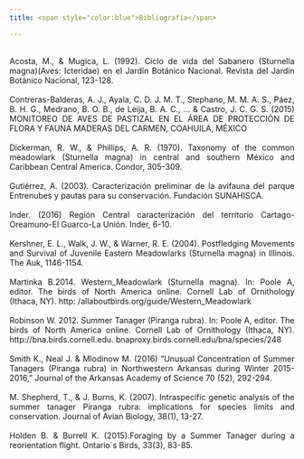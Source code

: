 ---
title: <span style="color:blue">Bibliografía</span>

---
<p align="justify">
\
Acosta, M., & Mugica, L. (1992). Ciclo de vida del Sabanero (Sturnella magna)(Aves: Icteridae) en el Jardín Botánico Nacional. Revista del Jardín Botánico Nacional, 123-128.
\
\
Contreras-Balderas, A. J., Ayala, C. D. J. M. T., Stephano, M. M. A. S., Páez, B. H. G., Medrano, B. O. B., de Leija, B. A. C., ... & Castro, J. C. G. S. (2015)  MONITOREO DE AVES DE PASTIZAL EN EL ÁREA DE PROTECCIÓN DE FLORA Y FAUNA MADERAS DEL CARMEN, COAHUILA, MÉXICO
\
\
Dickerman, R. W., & Phillips, A. R. (1970). Taxonomy of the common meadowlark (Sturnella magna) in central and southern México and Caribbean Central America. Condor, 305-309.
\
\
Gutiérrez, A. (2003). Caracterización preliminar de la avifauna del parque Entrenubes y pautas para su conservación. Fundación SUNAHISCA.
\
\
Inder. (2016) Región Central caracterización del territorio Cartago-Oreamuno-El Guarco-La Unión. Inder, 6-10.
\
\
Kershner, E. L., Walk, J. W., & Warner, R. E. (2004). Postfledging Movements and Survival of Juvenile Eastern Meadowlarks (Sturnella magna) in Illinois. The Auk, 1146-1154.
\
\
 Martinka B.2014. Western_Meadowlark (Sturnella magna). In: Poole A, editor. The birds of North America online. Cornell Lab of Ornithology (Ithaca, NY). http: /allaboutbirds.org/guide/Western_Meadowlark
\
\
Robinson W. 2012. Summer Tanager (Piranga rubra). In: Poole A, editor. The birds of North America online. Cornell Lab of Ornithology (Ithaca, NY). http://bna.birds.cornell.edu. bnaproxy.birds.cornell.edu/bna/species/248
\
\
Smith K., Neal J. & Mlodinow M.  (2016) "Unusual Concentration of Summer Tanagers (Piranga rubra) in Northwestern Arkansas during Winter 2015-2016," Journal of the Arkansas Academy of Science 70 (52), 292-294.
 \
 \
M. Shepherd, T., & J. Burns, K. (2007). Intraspecific genetic analysis of the summer tanager Piranga rubra: implications for species limits and conservation. Journal of Avian Biology, 38(1), 13-27.
\
\
Holden B. & Burrell K. (2015).Foraging by a Summer Tanager during a reorientation flight. Ontario´s Birds, 33(3), 83-85.
<p>





